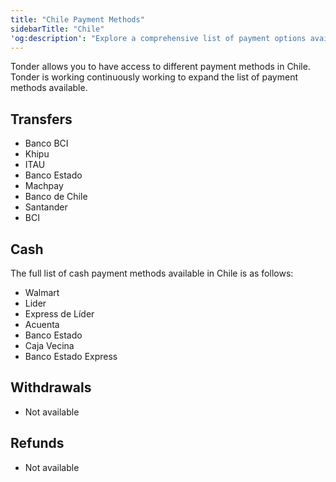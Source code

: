 ```yaml
---
title: "Chile Payment Methods"
sidebarTitle: "Chile"
'og:description': "Explore a comprehensive list of payment options available in Chile with Tonder, categorized by payment type."
---
```


Tonder allows you to have access to different payment methods in Chile. Tonder is working continuously working to expand the list of payment methods available. 

## Transfers

- Banco BCI
- Khipu
- ITAU  
- Banco Estado
- Machpay
- Banco de Chile
- Santander
- BCI

## Cash

The full list of cash payment methods available in Chile is as follows:


 - Walmart   
 - Lider
 - Express de Líder
 - Acuenta 
 - Banco Estado
 - Caja Vecina
 - Banco Estado Express 

## Withdrawals
- Not available

## Refunds
- Not available